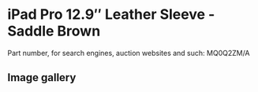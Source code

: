 # iPad Pro 12.9″ Leather Sleeve - Saddle Brown

Part number, for search engines, auction websites and such: MQ0Q2ZM/A

## Image gallery

<div style={{ width: "768px" }}>
  <GalleryComponent
    images={[
      {
        original: "/everysource/MQ0Q2",
        thumbnail: "/everypreview/MQ0Q2",
      },
      {
        original: "/everysource/MQ0Q2_AV1",
        thumbnail: "/everypreview/MQ0Q2_AV1",
      },
      {
        original: "/everysource/MQ0Q2_AV2",
        thumbnail: "/everypreview/MQ0Q2_AV2",
      }
    ]}
  />
</div>